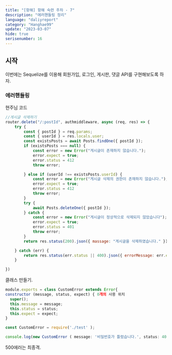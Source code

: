 ```yaml
---
title: "[항해] 항해 숙련 주차 - 7"
description: "에러핸들링 정리"
language: "daliyreport"
category: "Hanghae99"
update: "2023-03-07"
hide: true
serisenumber: 16
---
```

## 시작
이번에는 Sequelize를 이용해 회원가입, 로그인, 게시판, 댓글 API를 구현해보도록 하자.

### 에러핸들링
현주님 코드
```js
//게시글 삭제하기
router.delete("/:postId", authmiddleware, async (req, res) => {
    try {
        const { postId } = req.params;
        const { userId } = res.locals.user;
        const existsPosts = await Posts.findOne({ postId });
        if (existsPosts === null) {
            const error = new Error("게시글이 존재하지 않습니다.");
            error.expect = true;
            error.status = 412
            throw error;

        } else if (userId !== existsPosts.userId) {
            const error = new Error("게시글 삭제의 권한이 존재하지 않습니다.");
            error.expect = true;
            error.status = 412
            throw error;
        }
        try {
            await Posts.deleteOne({ postId });
        } catch {
            const error = new Error("게시글이 정상적으로 삭제되지 않았습니다");
            error.expect = true;
            error.status = 401
            throw error;
        }
        return res.status(200).json({ massage: "게시글을 삭제하였습니다." })

    } catch (err) {
        return res.status(err.status || 400).json({ errorMessage: err.expect ? err.message : "게시물 삭제를 실패했습니다." });
    }

})
```
클래스 만들기.
```js
module.exports = class CustomError extends Error{
constructor (message, status, expect) { 0개의 사용 위치
  super();
  this.message = message;
  this.status = status;
  this.expect = expect;
}
```

```js
const CustomError = require('./test' );

console.log(new CustomError ( message: '비밀번호가 틀렸습니다.', status: 400, expect: true));
```

500에러는 최종격.